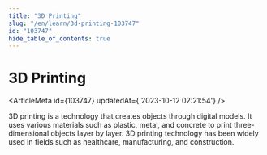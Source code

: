 ```yaml
---
title: "3D Printing"
slug: "/en/learn/3d-printing-103747"
id: "103747"
hide_table_of_contents: true
---
```



# 3D Printing

<ArticleMeta id={103747} updatedAt={'2023-10-12 02:21:54'} />
<div className='border-solid border-b border-t-0 my-4 border-[var(--ifm-color-gray-300)]' />

3D printing is a technology that creates objects through digital models. It uses various materials such as plastic, metal, and concrete to print three-dimensional objects layer by layer. 3D printing technology has been widely used in fields such as healthcare, manufacturing, and construction.
